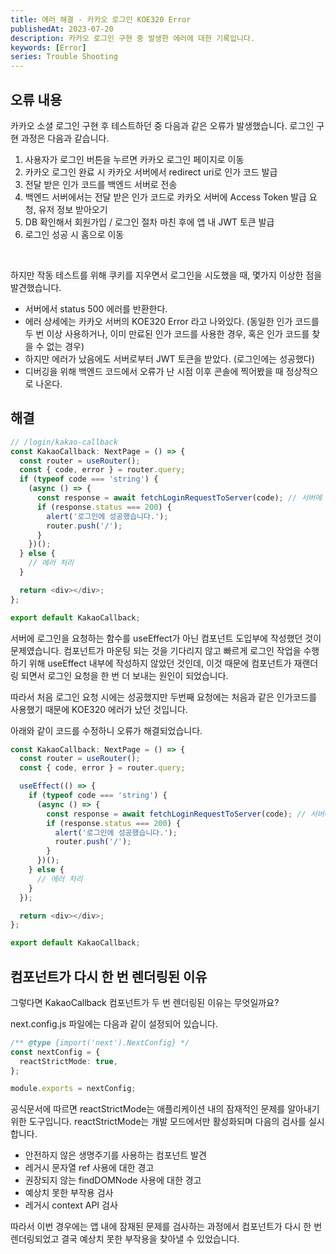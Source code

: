 ```yaml
---
title: 에러 해결 - 카카오 로그인 KOE320 Error
publishedAt: 2023-07-20
description: 카카오 로그인 구현 중 발생한 에러에 대한 기록입니다.
keywords: [Error]
series: Trouble Shooting
---
```


## 오류 내용

카카오 소셜 로그인 구현 후 테스트하던 중 다음과 같은 오류가 발생했습니다.
로그인 구현 과정은 다음과 같습니다.

1. 사용자가 로그인 버튼을 누르면 카카오 로그인 페이지로 이동
2. 카카오 로그인 완료 시 카카오 서버에서 redirect uri로 인가 코드 발급
3. 전달 받은 인가 코드를 백엔드 서버로 전송
4. 백엔드 서버에서는 전달 받은 인가 코드로 카카오 서버에 Access Token 발급 요청, 유저 정보 받아오기
5. DB 확인해서 회원가입 / 로그인 절차 마친 후에 앱 내 JWT 토큰 발급
6. 로그인 성공 시 홈으로 이동

<br />

하지만 작동 테스트를 위해 쿠키를 지우면서 로그인을 시도했을 때, 몇가지 이상한 점을 발견했습니다.

- 서버에서 status 500 에러를 반환한다.
- 에러 상세에는 카카오 서버의 KOE320 Error 라고 나와있다.
  (동일한 인가 코드를 두 번 이상 사용하거나, 이미 만료된 인가 코드를 사용한 경우, 혹은 인가 코드를 찾을 수 없는 경우)
- 하지만 에러가 났음에도 서버로부터 JWT 토큰을 받았다. (로그인에는 성공했다)
- 디버깅을 위해 백엔드 코드에서 오류가 난 시점 이후 콘솔에 찍어봤을 때 정상적으로 나온다.

## 해결

```ts
// /login/kakao-callback
const KakaoCallback: NextPage = () => {
  const router = useRouter();
  const { code, error } = router.query;
  if (typeof code === 'string') {
    (async () => {
      const response = await fetchLoginRequestToServer(code); // 서버에 로그인 요청
      if (response.status === 200) {
        alert('로그인에 성공했습니다.');
        router.push('/');
      }
    })();
  } else {
    // 에러 처리
  }

  return <div></div>;
};

export default KakaoCallback;
```

서버에 로그인을 요청하는 함수를 useEffect가 아닌 컴포넌트 도입부에 작성했던 것이 문제였습니다.
컴포넌트가 마운팅 되는 것을 기다리지 않고 빠르게 로그인 작업을 수행하기 위해 useEffect 내부에 작성하지 않았던 것인데,
이것 때문에 컴포넌트가 재랜더링 되면서 로그인 요청을 한 번 더 보내는 원인이 되었습니다.

따라서 처음 로그인 요청 시에는 성공했지만 두번째 요청에는 처음과 같은 인가코드를 사용했기 때문에 KOE320 에러가 났던 것입니다.

아래와 같이 코드를 수정하니 오류가 해결되었습니다.

```ts
const KakaoCallback: NextPage = () => {
  const router = useRouter();
  const { code, error } = router.query;

  useEffect(() => {
    if (typeof code === 'string') {
      (async () => {
        const response = await fetchLoginRequestToServer(code); // 서버에 로그인 요청
        if (response.status === 200) {
          alert('로그인에 성공했습니다.');
          router.push('/');
        }
      })();
    } else {
      // 에러 처리
    }
  });

  return <div></div>;
};

export default KakaoCallback;
```

## 컴포넌트가 다시 한 번 렌더링된 이유

그렇다면 KakaoCallback 컴포넌트가 두 번 렌더링된 이유는 무엇일까요?

next.config.js 파일에는 다음과 같이 설정되어 있습니다.

```ts
/** @type {import('next').NextConfig} */
const nextConfig = {
  reactStrictMode: true,
};

module.exports = nextConfig;
```

공식문서에 따르면 reactStrictMode는 애플리케이션 내의 잠재적인 문제를 알아내기 위한 도구입니다.
reactStrictMode는 개발 모드에서만 활성화되며 다음의 검사를 실시합니다.

- 안전하지 않은 생명주기를 사용하는 컴포넌트 발견
- 레거시 문자열 ref 사용에 대한 경고
- 권장되지 않는 findDOMNode 사용에 대한 경고
- 예상치 못한 부작용 검사
- 레거시 context API 검사

따라서 이번 경우에는 앱 내에 잠재된 문제를 검사하는 과정에서 컴포넌트가 다시 한 번 렌더링되었고 결국 예상치 못한 부작용을 찾아낼 수 있었습니다.
